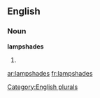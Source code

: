 ==English==

===Noun===
'''lampshades'''

# {{plural of|[[lampshade]]}}

[[Category:English plurals]]

[[ar:lampshades]]
[[fr:lampshades]]